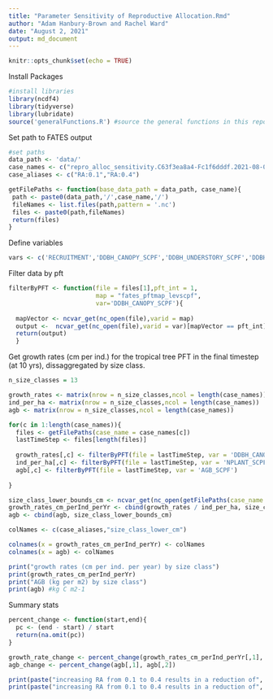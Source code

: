 ```yaml
---
title: "Parameter Sensitivity of Reproductive Allocation.Rmd"
author: "Adam Hanbury-Brown and Rachel Ward"
date: "August 2, 2021"
output: md_document
---
```


```r
knitr::opts_chunk$set(echo = TRUE)
```

Install Packages
```r
#install libraries
library(ncdf4)
library(tidyverse)
library(lubridate)
source('generalFunctions.R') #source the general functions in this repo
```


Set path to FATES output
```r
#set paths
data_path <- 'data/'
case_names <- c("repro_alloc_sensitivity.C63f3ea8a4-Fc1f6dddf.2021-08-03","repro_alloc_sensitivity_RA-0.4.C63f3ea8a4-Fc1f6dddf.2021-08-03")
case_aliases <- c("RA:0.1","RA:0.4")

getFilePaths <- function(base_data_path = data_path, case_name){
 path <- paste0(data_path,'/',case_name,'/')
 fileNames <- list.files(path,pattern = '.nc')
 files <- paste0(path,fileNames)
 return(files)
}
```

Define variables
```r
vars <- c('RECRUITMENT','DDBH_CANOPY_SCPF','DDBH_UNDERSTORY_SCPF','DDBH_SCPF','NPP_SCPF','PARPROF_DIR_CNLF','PARPROF_DIF_CNLF','PATCH_AREA_BY_AGE','NPATCH_BY_AGE','BA_SCPF', 'NPLANT_SCPF','AGB_SCPF')
```


Filter data by pft
```r
filterByPFT <- function(file = files[1],pft_int = 1,
                        map = "fates_pftmap_levscpf",
                        var='DDBH_CANOPY_SCPF'){
  
  mapVector <- ncvar_get(nc_open(file),varid = map)
  output <-  ncvar_get(nc_open(file),varid = var)[mapVector == pft_int]
  return(output)
  }
```

Get growth rates (cm per ind.) for the tropical tree PFT in the final timestep (at 10 yrs), dissaggregated by size class.
```r
n_size_classes = 13

growth_rates <- matrix(nrow = n_size_classes,ncol = length(case_names)) 
ind_per_ha <- matrix(nrow = n_size_classes,ncol = length(case_names))
agb <- matrix(nrow = n_size_classes,ncol = length(case_names))

for(c in 1:length(case_names)){
  files <- getFilePaths(case_name = case_names[c])
  lastTimeStep <- files[length(files)]
  
  growth_rates[,c] <- filterByPFT(file = lastTimeStep, var = 'DDBH_CANOPY_SCPF')
  ind_per_ha[,c] <- filterByPFT(file = lastTimeStep, var = 'NPLANT_SCPF')
  agb[,c] <- filterByPFT(file = lastTimeStep, var = 'AGB_SCPF')
  
}

size_class_lower_bounds_cm <- ncvar_get(nc_open(getFilePaths(case_name = case_names[1])),varid = 'fates_levscls')
growth_rates_cm_perInd_perYr <- cbind(growth_rates / ind_per_ha, size_class_lower_bounds_cm)
agb <- cbind(agb, size_class_lower_bounds_cm)

colNames <- c(case_aliases,"size_class_lower_cm")

colnames(x = growth_rates_cm_perInd_perYr) <- colNames
colnames(x = agb) <- colNames

print("growth rates (cm per ind. per year) by size class")
print(growth_rates_cm_perInd_perYr)
print("AGB (kg per m2) by size class")
print(agb) #kg C m2-1
```

Summary stats
```r
percent_change <- function(start,end){
  pc <- (end - start) / start
  return(na.omit(pc))
}

growth_rate_change <- percent_change(growth_rates_cm_perInd_perYr[,1], growth_rates_cm_perInd_perYr[,2])
agb_change <- percent_change(agb[,1], agb[,2])

print(paste("increasing RA from 0.1 to 0.4 results in a reduction of", as.numeric(growth_rate_change), "in growth rates (cm of dbh per ind.) at year 10"))
print(paste("increasing RA from 0.1 to 0.4 results in a reduction of", as.numeric(agb_change), "in AGB (kg per m2) at year 10"))
```




